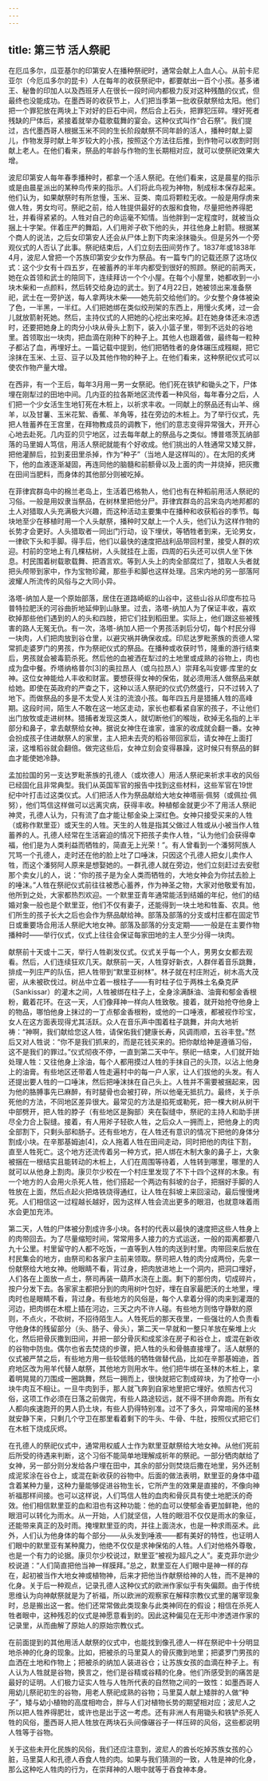 ```yaml
---
---
---
```

title: 第三节 活人祭祀
---




在厄瓜多尔，瓜亚基尔的印第安人在播种祭祀时，通常会献上人血人心。从前卡尼亚尔（今厄瓜多尔的昆卡）人在每年的收获祭祀中，都要献出一百个小孩。基多诸王、秘鲁的印加人以及西班牙人在很长一段时间内都极力反对这种残酷的仪式，但最终也没能成功。在墨西哥的收获节上，人们把当季第一批收获献祭给太阳。他们把一个罪犯放在两块上下对好的巨石中间，然后合上石头，把罪犯压碎。埋好死者残缺的尸体后，紧接着就举办载歌载舞的宴会。这种仪式叫作“合石祭”。我们提过，古代墨西哥人根据玉米不同的生长阶段献祭不同年龄的活人，播种时献上婴儿，作物发芽时献上年岁较大的小孩，按照这个方法往后推，到作物可以收割时则献上老人。在他们看来，祭品的年龄与作物的生长期相对应，就可以使祭祀效果大增。

波尼印第安人每年春季播种时，都拿一个活人祭祀。在他们看来，这是晨星的指示或是由晨星派出的某种鸟传来的指示。人们将此鸟视为神物，制成标本保存起来。他们认为，如果献祭时有所怠慢，玉米、豆类、南瓜将颗粒无收。一般是用俘虏来做人牲，男女均可。祭祀之前，给人牲提供最好的衣服和食物，尽量把他养得肥壮，并看得紧紧的。人牲对自己的命运毫不知情。当他胖到一定程度时，就被当众捆上十字架。伴着庄严的舞蹈，人们用斧子砍下他的头，并往他身上射箭。根据某个商人的说法，之后女印第安人还会从尸体上割下肉来涂抹锄头。但是另外一个旁观仪式的人否认了此事。祭祀结束后，人们立刻去田间劳作了。1837年或1838年4月，波尼人曾把一个苏族印第安少女作为祭品。有一篇专门的记载还原了这场仪式：这个少女有十四五岁，在被蓄养的半年内都受到很好的照顾。祭祀的前两天，她在众首领和武士的陪同下，连续拜访一个个小屋。在每个小屋里，她都收到一小块木柴和一点颜料，然后转交给身边的武士。到了4月22日，她被领出来准备祭祀，武士在一旁护送，每人拿两块木柴——她先前交给他们的。少女整个身体被染了色，一半黑，一半红。人们把她绑在类似绞刑架的东西上，用慢火炙烤，过一会儿就放箭射死她。然后，主持仪式的人把她的心挖出来吃掉。赶在她身体还未凉透时，还要把她身上的肉分小块从骨头上割下，装入小篮子里，带到不远处的谷地里。首领取出一块肉，把血滴在刚种下的种子上。其他人也跟着做，最终每一粒种子都沾了血，再埋好土。一篇记载中提到，他们把牺牲者的身体碾压成糨糊，把它涂抹在玉米、土豆、豆子以及其他作物的种子上。在他们看来，这种祭祀仪式可以使农作物产量大增。

在西非，有一个王后，每年3月用一男一女祭祀。他们死在铁铲和锄头之下，尸体埋在刚犁过的田地中间。几内亚的拉各斯地区流传着一种风俗，每年春分之后，人们把一个少女活生生地钉死在木桩上，以祈求丰收。一同献上的祭品还有山羊、绵羊，以及甘薯、玉米花絮、香蕉、羊角等，挂在旁边的木桩上。为了举行仪式，先把人牲蓄养在王宫里，在拜物教成员的调教下，他们的意志变得异常强大，开开心心地去赴死。几内亚的贝宁地区，过去每年献上的祭品与之类似。博普塔茨瓦纳部落的马里姆人笃信，用活人祭祀就能有个好收成。他们挑出的人牲通常又矮又胖，把他灌醉后，拉到麦田里杀掉，作为“种子”（当地人是这样叫的）。在太阳的炙烤下，他的血液逐渐凝固，再连同他的脑髓和前额骨以及上面的肉一并烧掉，把灰撒在田间当肥料，而身体的其他部分则被吃掉。

在菲律宾群岛中的棉兰老岛上，生活着巴格勃人，他们也有在种稻前用活人祭祀的习俗。一般是用奴隶当祭品，在树林里把他分尸。菲律宾群岛的吕宋岛内地邦都的土人对猎取人头充满极大兴趣，而这种活动主要集中在播种和收获稻谷的季节。每块地至少在移植时用一个人头献祭，播种时又献上一个人头，他们认为这样作物的长势才会更好。人头猎取者一同出门行动，设下埋伏，等牺牲者到来，无论男女，一律砍下头和手脚。得手后，他们以最快的速度把战利品带回村里，接受人群的欢迎。村前的空地上有几棵枯树，人头就挂在上面，四周的石头还可以供人坐下休息。村民围着树载歌载舞、把酒言欢。等到人头上的肉全部腐烂了，猎取人头者就把头颅带到家中，作为宝物珍藏，那些手和脚也这样处理。吕宋内地的另一部落阿波耀人所流传的风俗与之大同小异。

洛塔-纳加人是一个原始部落，居住在道路崎岖的山谷中，这些山谷从印度布拉马普特拉肥沃的河谷曲折地延伸到山脉里。过去，洛塔-纳加人为了保证丰收，喜欢砍掉那些他们遇到的人的头和四肢，把它们挂到稻田里。实际上，他们跟这些被残害的路人无冤无仇。有一次，洛塔-纳加人把一个男孩活剥后分切，每个村民分得一块肉，人们把肉放到谷仓里，以避灾祸并确保收成。印尼达罗毗荼族的贡德人常常抓走婆罗门的男孩，作为祭祀仪式的祭品。在播种或收获时节，隆重的游行结束后，男孩就会被毒箭杀死。然后他的血被洒在犁过的土地里或成熟的谷物上，肉也成为盘中餐。乔塔纳格普尔[3]的奥拉昂人（或乌拉昂人）崇拜名叫安娜·库里的女神。这位女神能给人丰收和财富。要想获得女神的保佑，就必须用活人做祭品来献给她。即使在英政府的严查之下，这种以活人祭祀的仪式仍然盛行，只不过转入了地下。而做祭品的多是不太受人关注的流浪小孩。每年四五月是猎捕人牲的高峰期。这段时间，陌生人不敢在这一地区走动，家长也都看紧自家的孩子，不让他们出门放牧或走进树林。猎捕者发现这类人，就切断他们的喉咙，砍掉无名指的上半部分和鼻子，拿去献祭给女神。据说女神住在谁家，谁家的收成就会翻一番。女神会扮成孩子住进献祭人的家里，主人把未去壳的稻谷带回家后，请女神在上面打滚，这堆稻谷就会翻倍。做完这些后，女神立刻会变得暴躁，这时候只有祭品的鲜血才能使她冷静。

孟加拉国的另一支达罗毗荼族的孔德人（或坎德人）用活人祭祀来祈求丰收的风俗已经固化且非常典型。我们从英国军官的报告中找到这些材料，这些军官在19世纪中叶打击过这类仪式。人们把活人作为祭品献给大地女神塔丽·佩努（或佩拉·佩努），他们笃信这样做可以远离灾病，获得丰收。种植郁金就更少不了用活人祭祀神灵，孔德人认为，只有流了血才能让郁金染上深红色。女神只接受买来的人牲（或称作默里亚）或天生的人牲。天生的人牲是指其父做过人牲或从小被当作人牲蓄养的人。孔德人经常在生活窘迫的情况下把孩子卖作人牲，“认为他们会获得幸福，他们是为人类利益而牺牲的，简直无上光荣！”。有人曾看到一个潘努阿族人咒骂一个孔德人，走时还在他的脸上吐了口唾沫，只因这个孔德人把女儿卖作人牲，而这个潘努阿人原来是想娶她的。一群孔德人就在旁边，他们立刻赶过去安慰那个卖女儿的人，说：“你的孩子是为全人类而牺牲的，大地女神会为你拭去脸上的唾沫。”人牲在祭祀仪式前往往被悉心蓄养，作为神圣之物，大家对他敬爱有加，他所到之处，大家都热烈欢迎。一个默里亚青年通常能活到结婚的年纪，他们的结婚对象一般也是个默里亚，他们不仅有妻子，还能得到一块土地和牲畜、农具。他们所生的孩子长大之后也会作为祭品献给神。部落及部落的分支或村庄都在固定节日或重要场合用活人祭祀大地女神。部落及部落的分支定期——一般是在主要作物播种时——举行仪式，仪式上往往会保证每家田地的主人至少分得一块肉。

献祭前十天或十二天，举行人牲剃发仪式。仪式关乎每一个人，男男女女都去观看。然后，人们连续狂欢几天。献祭前一天，人牲穿好新衣，人群伴着音乐跳舞，排成一列庄严的队伍，把人牲带到“默里亚树林”。林子就在村庄附近，树木高大茂密，从未被砍伐过。树丛中立着一根柱子——有时柱子位于两株土名桑克萨（Sankissar）的灌木之间，人牲被绑在柱子上，全身涂满酥油、油膏和郁金香根粉，戴着花环。在这一天，人们像拜神一样向人牲致敬。接着，就开始抢夺他身上的物品，哪怕他身上抹过的一丁点郁金香根粉，或他的一口唾液，都被视作珍宝，女人在这方面表现得尤其活跃。众人在音乐声中围着柱子跳舞，并向大地祈祷：“神啊，我们献给您这人牲，请保佑我们健康长寿，风调雨顺，五谷丰登。”然后又对人牲说：“你不是我们抓来的，而是花钱买来的。把你献给神是遵循习俗，这不是我们的罪过。”仪式彻夜不停，一直到第二天中午。祭祀一结束，人们就开始处理人牲：又往他身上涂油，每个人都用摸过人牲的手抹自己的头顶，以沾上他身上的油膏。有些地区还带着人牲走遍村中的每一户人家，让人们拔他的头发。有人还提出要人牲的一口唾沫，然后把唾沫抹在自己头上。人牲并不需要被捆起来，因为他的胳膊事先已麻醉，有时腿骨也会被打碎，所以他毫无抵抗力。最终，关于杀死他的方法，不同地区差异很大。最常见的方法是掐死或勒死，把一棵大树从树干中部劈开，把人牲的脖子（有些地区是胸部）夹在裂缝中，祭祀的主持人和助手拼尽全力合上裂缝。接着，有人用斧子轻砍人牲，之后众人一拥而上，把他身上的肉全部割下，只剩头部和肠子。还有些地方，在人牲还有意识的情况下把他的身体分割成小块。在辛那基姆迪[4]，众人拖着人牲在田间走动，同时把他的肉往下割，直至人牲死亡。这个地方还流传着另一种方式，把人绑在木制大象的鼻子上，大象被捆在一根结实且能转动的木桩上，人们在周围等待着，人牲转到哪里，哪里的人就可以从他身上割肉。康贝尔少校在一个村庄里发现了不下十四个这样的木象。有一个地方的人会用火杀死人牲，他们搭起一个两边有斜坡的台子，把捆好手脚的人牲放在上面，然后点起火把烙铁烧得通红，让人牲在斜坡上来回滚动，最后慢慢烤死。人们相信这一过程越长越好，因为这样人牲会流出更多的眼泪，也就意味着雨水会更加充沛。

第二天，人牲的尸体被分割成许多小块。各村的代表以最快的速度把这些人牲身上的肉带回去。为了尽量缩短时间，常常用多人接力的方式运送，一般的距离都要八九十公里。村里留守的人都不吃饭，一直等到人牲的肉送到村里。肉带回来后放在村民集会的地方，由祭司和各家户主前来领取。祭司把人牲的肉分成两份，先拿一份献祭给大地女神。他眼睛不看，背过身，把肉放进地上一个洞内，把洞口埋好，人们各在上面放一点土，祭司再装一葫芦水浇在上面。剩下的那份肉，切成碎片，按户分发下去。各家家主都把分到的肉用树叶包好，埋在自家最肥沃的土地里，埋肉时也是眼睛不看，背过身。有些地方的风俗是，每个人拿着分得的肉来到灌溉的河边，把肉绑在木棍上插在河边，三天之内不许人碰。有些地方则恪守静默的原则，不点火，不砍树，不招待陌生人。人牲死后的那天夜里，一些强壮的人负责看守他身体的残留部分（头、肠子、骨头），第二天一早就和一整只羊放在柴堆上火化，然后把骨灰撒到田间，并把一部分骨灰和成浆涂在房子和谷仓上，或混在新收的谷物中防虫。偶尔也省去焚烧的步骤，把人牲的头和骨骼直接埋了。活人献祭的仪式被严禁之后，有些地方用一些较低贱的牺牲做替代品，比如在辛那基姆迪，首府地区改为用羊代替人献祭，其他地方则用水牛。他们把牛绑在圣林的木桩上，拿着明晃晃的刀围成一圈跳舞，然后一拥而上，很快就把它割成碎块，为了抢夺一小块牛肉互不相让。一旦牛肉到手，那人就飞奔到自家地里把它埋好。依照古代习俗，这项工作必须在日落之前做完，有些人路途较远，就不得不拼命奔跑。所有女人都向疾速跑开的男人扔土块，有些人扔得特别准。过不了多久，异常喧闹的圣林就安静下来，只剩几个守卫在那里看着剩下的牛头、牛骨、牛肚，按照仪式把它们在木桩下烧成灰烬。

在孔德人的祭祀仪式中，通常用权威人士作为默里亚献祭给大地女神。从他们死前后所受的待遇来判断，这个习俗不能简单地理解成祈年的祭祀。一部分牺肉献给了女神，另一部分则分发给各户埋在田中，其余的部分则焚烧后撒在地里，另外还制成泥浆涂在谷仓上，或混在新收获的谷物中。后面的做法表明，默里亚的身体中蕴含着某种力量，这种力量能够促进谷物生长，它所产生的效果是直接的，不像向神祈福那样间接。也可以这样说，人们笃信人牲的血肉和骨灰具有使土地肥沃的奇效。他们相信默里亚的血和泪也有这种功能：他的血可以使郁金香更加鲜艳，他的眼泪可以转化为雨水。从一开始，人们就坚信，人牲的眼泪不仅仅是雨水的象征，还能带来真正的及时雨。掩埋默里亚的肉，并往上面浇水，也是一种求雨巫术。此外，人们认为他身体的每个部分——从头发到唾液——都有美好的特性，也证明人们眼中的默里亚有某种魔力，他绝不仅仅是求神保佑的人牲。人们对他格外尊敬，也是一个有力的论据。康贝尔少校说过，默里亚“被视为超凡之人”。麦克菲尔逊少校说道：“人们简直把他当神一样膜拜。”总之，默里亚在人们眼中是神一样的存在，起初被当作大地女神或植物神，后来才把他当作献祭给神的人牲，而不是神的化身。关于后一种观点，记录孔德人这种仪式的欧洲作家似乎有失偏颇。由于传统思维认为向神献祭就是为了祈福，所以欧洲的观察家在解释宗教仪式里的屠宰现象时，总是搬出这一套。他们还常常做此类现象与此类神同在的假设；相信在杀死人牲者眼中，这种残忍的仪式是神愿意看到的。因此这种偏见在无形中渗透进作家的记录里，从而曲解了原始人的原始宗教仪式。

在前面提到的其他用活人献祭的仪式中，也能找到像孔德人一样在祭祀中十分明显地杀神的化身的现象。比如，把被杀的马里莫人的骨灰撒到地里；把婆罗门男孩的血洒在土地和作物上；把被杀的纳加人装进谷仓；让苏族女孩的血滴在种子上。有人认为人牲就是谷物，换言之，他们是谷精或谷精的化身。他们所感受到的痛苦是最好的证明。人们极力证实人牲与人牲所代表的自然物之间的一致性：如墨西哥人用幼儿祭祀初生的谷物，用老人祭祀成熟的谷物；马里莫人献上矮胖的人做“种子”，矮与幼小植物的高度相吻合，胖与人们对植物长势的期望相对应；波尼人之所以把人牲养得肥壮，或许也是出于这一考虑。还有非洲人有用锄头和铁铲杀死人牲的风俗，墨西哥人把人牲放在两块石头间像碾谷子一样压碎的风俗，这些都说明人牲等于谷物。

关于这些未开化民族的风俗，我们还应注意到，波尼人的酋长吃掉苏族女孩的心脏，马里莫人和孔德人吞食人牲的肉。如果与我们猜测的一致，人牲是神的化身，那么这种吃人牲肉的行为，在崇拜神的人眼中就等于吞食神本身。